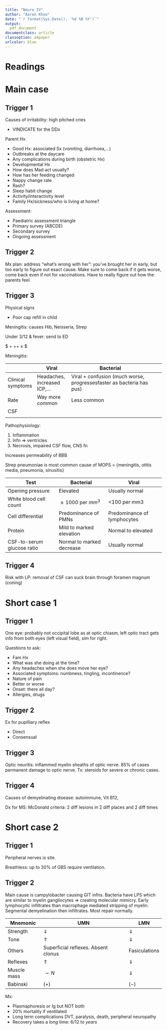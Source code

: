 ```yaml
---
title: "Neuro IV"
author: "Aaron Khoo"
date: "`r format(Sys.Date(), '%d %B %Y')`"
output:
  pdf_document
documentclass: article
classoption: a4paper
urlcolor: blue
---
```


# Readings

# Main case

## Trigger 1

Causes of irritability: high pitched cries

-  VINDICATE for the DDx

Parent Hx

-  Good Hx: associated Sx (vomiting, diarrhoea,...)
-  Outbreaks at the daycare
-  Any complications during birth (obstetric Hx)
-  Developmental Hx
-  How does Mad act usually?
-  How has her feeding changed
-  Nappy change rate
-  Rash?
-  Sleep habit change
-  Activity/interactivity level
-  Family Hx/sickness/who is living at home?

Assessment:

-  Paediatric assessment triangle
-  Primary survey (ABCDE)
-  Secondary survey
-  Ongoing assessment

## Trigger 2

Mx plan: address "what's wrong with her": you've brought her in early, but too early to figure out exact cause. Make sure to come back if it gets worse, come back even if not for vaccinations. Have to really figure out how the parents feel.

## Trigger 3

Physical signs

-  Poor cap refill in child

Meningitis: causes Hib, Neisseria, Strep

Under 3/12 & fever: send to ED

$\text{Septic screen} = \text{urine}+\text{bloods (FBC)}+\text{blood cultures} \pm \text{LP} $\pm$ \text{xray (if resp symptoms)}$

Meningitis:

|                   | Viral                      | Bacterial                                                            |   |   |
|-------------------|----------------------------|----------------------------------------------------------------------|---|---|
| Clinical symptoms | Headaches, increased ICP,… | Viral + confusion (much worse, progressesfaster as bacteria has pus) |   |   |
| Rate              | Way more common            | Less common                                                          |   |   |
| CSF               |                            |                                                                      |   |   |
|                   |                            |                                                                      |   |   |

Pathophysiology:

1.  Inflammation
2.  Infn => ventricles
3.  Necrosis, impaired CSF flow, CNS fn

Increases permeability of BBB

Strep pneumoniae is most common cause of MOPS = {meningitis, otitis media, pneumonia, sinusitis}

| Test                       | Bacterial                 | Viral                        |
|----------------------------|---------------------------|------------------------------|
| Opening pressure           | Elevated                  | Usually normal               |
| White blood cell count     | $\geq1000\text{ per }mm^{3}$| <100 per mm3            |  
| Cell differential          | Predominance of PMNs      | Predominance of lymphocytes |
| Protein                    | Mild to marked elevation  | Normal to elevated           |
| CSF-to-serum glucose ratio | Normal to marked decrease | Usually normal               |

## Trigger 4

Risk with LP: removal of CSF can suck brain through foramen magnum (coning)

# Short case 1

## Trigger 1

One eye: probably not occipital lobe as at optic chiasm, left optic tract gets info from both eyes (left visual field), sim for right.

Questions to ask:

-  Fam Hx
-  What was she doing at the time?
-  Any headaches when she does move her eye?
-  Associated symptoms: numbness, tingling, incontinence?
-  Nature of pain
-  Better or worse
-  Onset: there all day?
-  Allergies, drugs


## Trigger 2

Ex for pupilliary reflex

-  Direct
-  Consensual

## Trigger 3

Optic neuritis: inflammed myelin sheaths of optic nerve.
85% of cases permanent damage to optic nerve.
Tx: steroids for severe or chronic cases.

## Trigger 4

Causes of demyelinating disease: autoimmune, Vit B12, 

Dx for MS: McDonald criteria: 2 diff lesions in 2 diff places and 2 diff times

# Short case 2

## Trigger 1

Peripheral nerves is site.

Breathless: up to 30% of GBS require ventilation.

## Trigger 2

Main cause is campylobacter causing GIT infns. 
Bacteria have LPS which are similar to myelin gangliocytes => creating molecular mimicry. 
Early lymphocytic infiltrates than macrophage mediated stripping of myelin. 
Segmental demyelination then infiltrates. 
Most repair normally. 


| Mnemonic    | UMN                                 | LMN           |
|-------------|-------------------------------------|---------------|
| Strength    | $\Downarrow$                        | $\Downarrow$  |
| Tone        | $\Uparrow$                          | $\Downarrow$  |
| Others      | Superficial reflexes. Absent clonus | Fasiculations |
| Reflexes    | $\Uparrow$                          | $\Downarrow$  |
| Muscle mass | $\sim N$                            | $\Downarrow$  |
| Babinski    | $(+)$                               | $(-)$         |

Mx:

-  Plasmaphoresis or Ig but NOT both
-  20% mortality if ventilated
-  Long term complications DVT, paralysis, death, peripheral neuropathy
-  Recovery takes a *long* time: 6/12 to *years*
